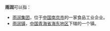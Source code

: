 '''雨润'''可以指：
* [[雨润集团|雨润集团]]，位于[[中华人民共和国|中国]][[南京市|南京市]]的一家食品工业企业。
* [[雨润镇|雨润镇]]，[[中华人民共和国|中国]][[青海省|青海省]][[海东地区|海东地区]]下辖的一个镇。
{{disambig|Cat=二字中國相關消歧義}}